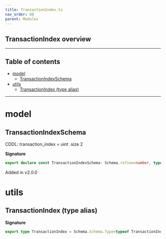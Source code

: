 ```yaml
---
title: TransactionIndex.ts
nav_order: 88
parent: Modules
---
```


## TransactionIndex overview

---

<h2 className="text-delta">Table of contents</h2>

- [model](#model)
  - [TransactionIndexSchema](#transactionindexschema)
- [utils](#utils)
  - [TransactionIndex (type alias)](#transactionindex-type-alias)

---

# model

## TransactionIndexSchema

CDDL: transaction_index = uint .size 2

**Signature**

```ts
export declare const TransactionIndexSchema: Schema.refine<number, typeof Schema.Number>
```

Added in v2.0.0

# utils

## TransactionIndex (type alias)

**Signature**

```ts
export type TransactionIndex = Schema.Schema.Type<typeof TransactionIndexSchema>
```
